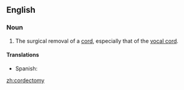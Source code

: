 ==English==

===Noun===
{{en-noun|cordectomies}}

# {{context|surgery|lang=en}} The surgical removal of a [[cord]], especially that of the [[vocal cord]].

====Translations====
{{trans-top|surgical removal of a cord}}
*Spanish: {{t|es|cordectomía|f}}
{{trans-mid}}
{{trans-bottom}}

[[zh:cordectomy]]